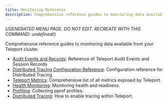 ```yaml
---
title: Monitoring Reference
description: Comprehensive reference guides to monitoring data available from your Teleport cluster.
---
```


{/*GENERATED MENU PAGE. DO NOT EDIT. RECREATE WITH THIS COMMAND:
undefined*/}

Comprehensive reference guides to monitoring data available from your Teleport cluster.

- [Audit Events and Records](monitoring/audit.mdx): Reference of Teleport Audit Events and Session Records
- [Distributed Tracing Configuration Reference](monitoring/configuration.mdx): Configuration reference for Distributed Tracing.
- [Teleport Metrics](monitoring/metrics.mdx): Comprehensive list of all metrics exposed by Teleport.
- [Health Monitoring](monitoring/monitoring.mdx): Monitoring health and readiness.
- [Profiling](monitoring/profiles.mdx): Collecting pprof profiles.
- [Distributed Tracing](monitoring/tracing.mdx): How to enable tracing within Teleport.
